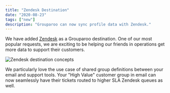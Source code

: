 ```yaml
---
title: "Zendesk Destination"
date: "2020-08-23"
tags: ["new"]
description: "Grouparoo can now sync profile data with Zendesk."
---
```


We have added [Zendesk](https://www.zendesk.com) as a Grouparoo destination. One of our most popular requests, we are exciting to be helping our friends in operations get more data to support their customers.

<Image
  maxHeight={250}
  alt="Zendesk destination concepts"
  src="releases/2020-08-23-zendesk.png"
/>

We particularly love the use case of shared group definitions between your email and support tools. Your "High Value" customer group in email can now seamlessly have their tickets routed to higher SLA Zendesk queues as well.
